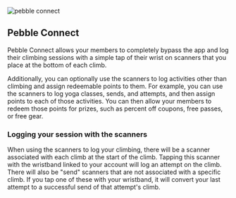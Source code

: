 ![pebble connect](./images/scanner-tap.jpg)
## Pebble Connect

Pebble Connect allows your members to completely bypass the app and log their climbing sessions with a simple tap of their wrist on scanners that you place at the bottom of each climb. 

Additionally, you can optionally use the scanners to log activities other than climbing and assign redeemable points to them. For example, you can use the scanners to log yoga classes, sends, and attempts, and then assign points to each of those activities. You can then allow your members to redeem those points for prizes, such as percent off coupons, free passes, or free gear.

### Logging your session with the scanners

When using the scanners to log your climbing, there will be a scanner associated with each climb at the start of the climb. Tapping this scanner with the wristband linked to your account will log an attempt on the climb. There will also be "send" scanners that are not associated with a specific climb. If you tap one of these with your wristband, it will convert your last attempt to a successful send of that attempt's climb.
